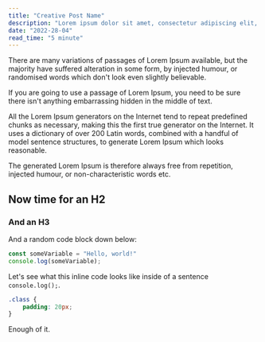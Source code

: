 ```yaml
---
title: "Creative Post Name"
description: "Lorem ipsum dolor sit amet, consectetur adipiscing elit, sed do eiusmod tempor incididunt ut labore et dolore magna aliqua. Ut enim ad minim veniam, quis nostrud exercitation ullamco laboris nisi ut aliquip ex ea commodo consequat."
date: "2022-28-04"
read_time: "5 minute"
---
```


There are many variations of passages of Lorem Ipsum available, but the majority have suffered alteration in some form, by injected humour, or randomised words which don't look even slightly believable.

If you are going to use a passage of Lorem Ipsum, you need to be sure there isn't anything embarrassing hidden in the middle of text.

All the Lorem Ipsum generators on the Internet tend to repeat predefined chunks as necessary, making this the first true generator on the Internet. It uses a dictionary of over 200 Latin words, combined with a handful of model sentence structures, to generate Lorem Ipsum which looks reasonable.

The generated Lorem Ipsum is therefore always free from repetition, injected humour, or non-characteristic words etc.

## Now time for an H2
### And an H3
And a random code block down below:

```javascript
const someVariable = "Hello, world!"
console.log(someVariable);
```

Let's see what this inline code looks like inside of a sentence `console.log();`.

```css
.class {
    padding: 20px;
}
```
Enough of it.
